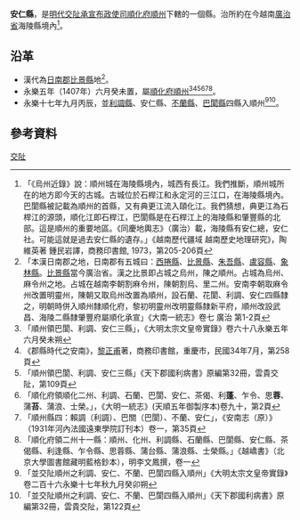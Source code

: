 {{主條目消歧義|關於中国古代设置的其他安仁縣，請參見：'''[[安仁縣_(消歧義)|安仁縣 (消歧義)]]'''。}}
'''安仁縣'''，是[[明代|明代]][[交阯承宣布政使司|交阯承宣布政使司]][[順化府|順化府]][[順州_(交阯)|順州]]下轄的一個縣。治所約在今越南[[廣治省|廣治省]]海陵縣境內<ref>「《烏州近錄》說：順州城在海陵縣境內，城西有長江。我們推斷，順州城所在的地方即今天的古城。古城位於石桿江和永定河的三江口，在海陵縣境內。巴閬縣被記載為順州的首縣，又有典更江流入頤化江。我們猜想，典更江為石桿江的源頭，順化江即石桿江，巴閬縣是在石桿江上的海陵縣和肇豐縣的北部。這是順州的重要地區。《同慶地輿志》（廣治）載，海陵縣有安仁總，安仁社。可能這就是過去安仁縣的遺存。」《越南歷代疆域 越南歷史地理研究》，陶維英著 鍾民岩譯，商務印書館, 1973，第205-206頁</ref>。
== 沿革 ==
* 漢代為[[日南郡|日南郡]][[比景縣|比景縣]]地<ref>「本漢日南郡之地，日南郡有五城曰：[[西捲縣|西捲縣]]、[[比景縣|比景縣]]、[[朱吾縣|朱吾縣]]、[[盧容縣|盧容縣]]、[[象林縣|象林縣]]。[[比景縣|比景縣]]當今廣治省。漢之比景即占城之烏州，陳之順州。占城為烏州、麻令州之地。占城在越南李朝割麻令州，陳朝割烏、里二州。安南李朝取麻令州改置明靈州，陳朝又取烏州改置為順州，設石蘭、花閬、利調、安仁四縣隸之，明朝時併入順州隸順化府，黎初明靈州改明靈縣隸新平府，順州改設武昌、海陵二縣隸肇豐府屬順化承宣」《大南一統志》卷七 廣治 第1-2頁</ref>。
* 永樂五年（1407年）六月癸未置，屬[[順化府|順化府]][[順州_(交阯)|順州]]<ref>「順州領巴閬、利調、安仁三縣」，《大明太宗文皇帝實錄》卷六十八永樂五年六月癸未朔</ref><ref>《郡縣時代之安南》，[[黎正甫|黎正甫]]著，商務印書館，重慶市，民國34年7月，第258頁</ref><ref>「順州領巴閬、利調、安仁三縣」《天下郡國利病書》原編第32冊，雲貴交阯，第109頁</ref><ref>「順化府領順化二州、利調、石蘭、巴閬、安仁、茶偈、利'''蓬'''、乍令、思'''蓉'''、蒲'''苔'''、蒲浪、士榮。」，《大明一統志》(天順五年御製序本)卷九十，第2頁</ref><ref>「順州縣四：賴調（利調）、巴關（巴閬）、不蘭、安仁」，《安南志（原）》（1931年河內法國遠東學院訂刊本）卷一，第35頁</ref><ref>「順化府領二州十一縣：順州、化州、利調縣、石蘭縣、巴閬縣、安仁縣、茶偈縣、利逢縣、乍令縣、思蓉縣、蒲台縣、蒲浪縣、士榮縣。」《越嶠書》（北京大學圖書館藏明藍格鈔本），明李文鳳撰，卷一</ref>。
* 永樂十七年九月丙辰，並[[利調縣|利調縣]]、安仁縣、[[不蘭縣|不蘭縣]]、[[巴閬縣|巴閬縣]]四縣入順州<ref>「並交阯順州之利調、安仁、不蘭、巴閬四縣入順州」《大明太宗文皇帝實錄》卷二百十六永樂十七年秋九月癸卯朔</ref><ref>「並交阯順州之利調、安仁、不蘭、巴閬四縣入順州」《天下郡國利病書》原編第32冊，雲貴交阯，第122頁</ref>。
== 參考資料 ==
{{reflist}}
{{交阯承宣布政使司行政區劃}}
[[Category:明朝縣份|交阯]]
